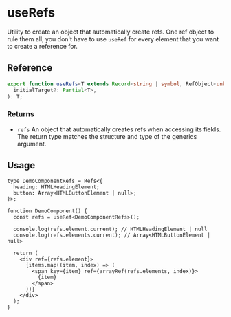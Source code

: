 
<Meta title="useRefs/docs" />

# useRefs

Utility to create an object that automatically create refs. One ref object to rule them all, you
don't have to use `useRef` for every element that you want to create a reference for.

## Reference

```ts
export function useRefs<T extends Record<string | symbol, RefObject<unknown>>>(
  initialTarget?: Partial<T>,
): T;
```

### Returns

- `refs` An object that automatically creates refs when accessing its fields. The return type matches
  the structure and type of the generics argument.

## Usage

```tsx
type DemoComponentRefs = Refs<{
  heading: HTMLHeadingElement;
  button: Array<HTMLButtonElement | null>;
}>;

function DemoComponent() {
  const refs = useRef<DemoComponentRefs>();

  console.log(refs.element.current); // HTMLHeadingElement | null
  console.log(refs.elements.current); // Array<HTMLButtonElement | null>

  return (
    <div ref={refs.element}>
      {items.map((item, index) => (
        <span key={item} ref={arrayRef(refs.elements, index)}>
          {item}
        </span>
      ))}
    </div>
  );
}
```
